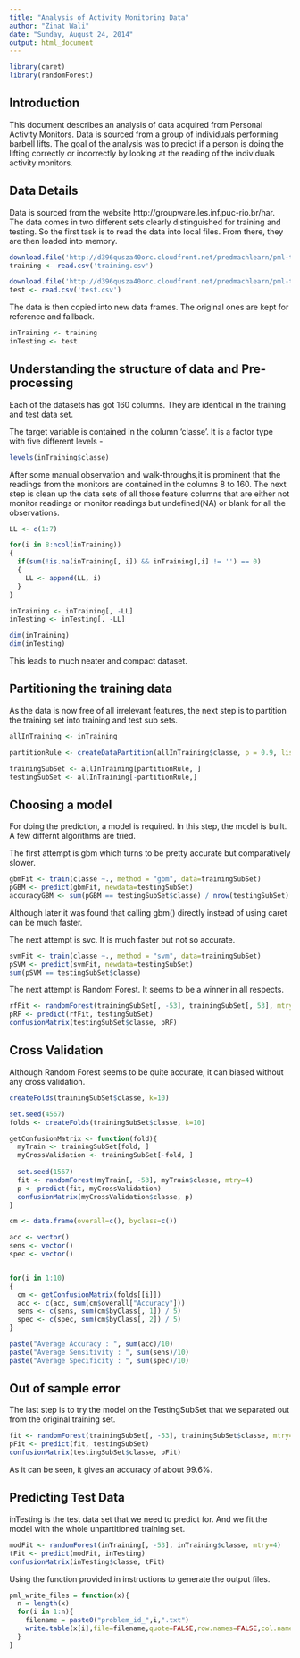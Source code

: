 ```yaml
---
title: "Analysis of Activity Monitoring Data"
author: "Zinat Wali"
date: "Sunday, August 24, 2014"
output: html_document
---
```


```r
library(caret)
library(randomForest)
```

## Introduction

This document describes an analysis of data acquired from Personal Activity Monitors. Data is sourced from a group of individuals performing barbell lifts. The goal of the analysis was to predict if a person is doing the lifting correctly or incorrectly by looking at the reading of the individuals activity monitors.

## Data Details

Data is sourced from the website http://groupware.les.inf.puc-rio.br/har. The data comes in two different sets clearly distinguished for training and testing.  So the first task is to read the data into local files. From there, they are then loaded into memory.

```r
download.file('http://d396qusza40orc.cloudfront.net/predmachlearn/pml-training.csv', destfile='training.csv')
training <- read.csv('training.csv')

download.file('http://d396qusza40orc.cloudfront.net/predmachlearn/pml-testing.csv', destfile='test.csv')
test <- read.csv('test.csv')
```

The data is then copied into new data frames. The original ones are kept for reference and fallback.

```r
inTraining <- training
inTesting <- test
```


## Understanding the structure of data and Pre-processing

Each of the datasets has got 160 columns. They are identical in the training and test data set. 

The target variable is contained in the column 'classe'. It is a factor type with five different levels -

```r
levels(inTraining$classe)
```


After some manual observation and walk-throughs,it is prominent that the readings from the monitors are contained in the columns 8 to 160. The next step is clean up the data sets of all those feature columns that are either not monitor readings or monitor readings but undefined(NA) or blank for all the observations.

```r
LL <- c(1:7)

for(i in 8:ncol(inTraining))
{
  if(sum(!is.na(inTraining[, i]) && inTraining[,i] != '') == 0)
  {
    LL <- append(LL, i)
  }
}

inTraining <- inTraining[, -LL]
inTesting <- inTesting[, -LL]

dim(inTraining)
dim(inTesting)

```

This leads to much neater and compact dataset.

## Partitioning the training data

As the data is now free of all irrelevant features, the next step is to partition the training set into training and test sub sets.


```r

allInTraining <- inTraining

partitionRule <- createDataPartition(allInTraining$classe, p = 0.9, list=FALSE)

trainingSubSet <- allInTraining[partitionRule, ]
testingSubSet <- allInTraining[-partitionRule,]


```


## Choosing a model

For doing the prediction, a model is required. In this step, the model is built. A few differnt algorithms are tried. 

The first attempt is gbm which turns to be pretty accurate but comparatively slower.

```r
gbmFit <- train(classe ~., method = "gbm", data=trainingSubSet)
pGBM <- predict(gbmFit, newdata=testingSubSet)
accuracyGBM <- sum(pGBM == testingSubSet$classe) / nrow(testingSubSet)
```

Although later it was found that calling gbm() directly instead of using caret can be much faster.

The next attempt is svc. It is much faster but not so accurate. 

```r
svmFit <- train(classe ~., method = "svm", data=trainingSubSet)
pSVM <- predict(svmFit, newdata=testingSubSet)
sum(pSVM == testingSubSet$classe)
```

The next attempt is Random Forest. It seems to be a winner in all respects.

```r
rfFit <- randomForest(trainingSubSet[, -53], trainingSubSet[, 53], mtry=4)
pRF <- predict(rfFit, testingSubSet)
confusionMatrix(testingSubSet$classe, pRF)
```


## Cross Validation

Although Random Forest seems to be quite accurate, it can biased without any cross validation.  

```r
createFolds(trainingSubSet$classe, k=10)
```

```r
set.seed(4567)
folds <- createFolds(trainingSubSet$classe, k=10)

getConfusionMatrix <- function(fold){
  myTrain <- trainingSubSet[fold, ]
  myCrossValidation <- trainingSubSet[-fold, ]
  
  set.seed(1567)
  fit <- randomForest(myTrain[, -53], myTrain$classe, mtry=4)
  p <- predict(fit, myCrossValidation)
  confusionMatrix(myCrossValidation$classe, p)
}

cm <- data.frame(overall=c(), byclass=c())

acc <- vector()
sens <- vector()
spec <- vector()


for(i in 1:10)
{ 
  cm <- getConfusionMatrix(folds[[i]]) 
  acc <- c(acc, sum(cm$overall["Accuracy"]))
  sens <- c(sens, sum(cm$byClass[, 1]) / 5)
  spec <- c(spec, sum(cm$byClass[, 2]) / 5)
}

paste("Average Accuracy : ", sum(acc)/10)
paste("Average Sensitivity : ", sum(sens)/10)
paste("Average Specificity : ", sum(spec)/10)
```


## Out of sample error

The last step is to try the model on the TestingSubSet that we separated out from the original training set.

```r
fit <- randomForest(trainingSubSet[, -53], trainingSubSet$classe, mtry=4)
pFit <- predict(fit, testingSubSet)
confusionMatrix(testingSubSet$classe, pFit)
```

As it can be seen, it gives an accuracy of about 99.6%.

## Predicting Test Data

inTesting is the test data set that we need to predict for. And we fit the model with the whole unpartitioned training set.


```r
modFit <- randomForest(inTraining[, -53], inTraining$classe, mtry=4)
tFit <- predict(modFit, inTesting)
confusionMatrix(inTesting$classe, tFit)

```

Using the function provided in instructions to generate the output files. 

```r
pml_write_files = function(x){
  n = length(x)
  for(i in 1:n){
    filename = paste0("problem_id_",i,".txt")
    write.table(x[i],file=filename,quote=FALSE,row.names=FALSE,col.names=FALSE)
  }
}
```